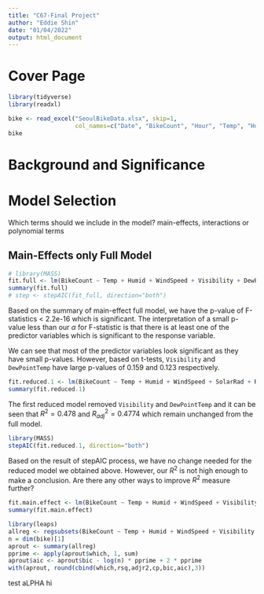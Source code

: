 ```yaml
---
title: "C67-Final Project"
author: "Eddie Shin"
date: "01/04/2022"
output: html_document
---
```


# Cover Page

```r
library(tidyverse)
library(readxl)
```

```r
bike <- read_excel("SeoulBikeData.xlsx", skip=1, 
                   col_names=c("Date", "BikeCount", "Hour", "Temp", "Humid", "WindSpeed", "Visibility", "DewPointTemp", "SolarRad", "Rainfall", "Snowfall", "Season", "Holiday", "FuncDay"))
bike
```

# Background and Significance


# Model Selection

Which terms should we include in the model? main-effects, interactions or polynomial terms

## Main-Effects only Full Model

```r
# library(MASS)
fit.full <- lm(BikeCount ~ Temp + Humid + WindSpeed + Visibility + DewPointTemp + SolarRad + Rainfall + Snowfall + factor(Season) + factor(Holiday) + factor(FuncDay), data=bike)
summary(fit.full)
# step <- stepAIC(fit_full, direction="both")
```

Based on the summary of main-effect full model, we have the p-value of F-statistics < 2.2e-16 which is significant. The interpretation of a small p-value less than our $\alpha$ for F-statistic is that there is at least one of the predictor variables which is significant to the response variable.

We can see that most of the predictor variables look significant as they have small p-values. However, based on t-tests, `Visibility` and `DewPointTemp` have large p-values of 0.159 and 0.123 respectively. 

```r
fit.reduced.1 <- lm(BikeCount ~ Temp + Humid + WindSpeed + SolarRad + Rainfall + Snowfall + factor(Season) + factor(Holiday) + factor(FuncDay), data=bike)
summary(fit.reduced.1)
```

The first reduced model removed `Visibility` and `DewPointTemp` and it can be seen that $R^2 = 0.478$ and $R_{adj}^2 = 0.4774$ which remain unchanged from the full model. 


```r
library(MASS)
stepAIC(fit.reduced.1, direction="both")
```

Based on the result of stepAIC process, we have no change needed for the reduced model we obtained above. However, our $R^2$ is not high enough to make a conclusion. Are there any other ways to improve $R^2$ measure further?




```r
fit.main.effect <- lm(BikeCount ~ Temp + Humid + WindSpeed + Visibility + DewPointTemp + SolarRad + Rainfall + Snowfall + Season + Holiday + FuncDay, data=bike)
summary(fit.main.effect)
```

```r
library(leaps)
allreg <- regsubsets(BikeCount ~ Temp + Humid + WindSpeed + Visibility + DewPointTemp + SolarRad + Rainfall + Snowfall + Season + Holiday + FuncDay, data=bike, nbest=10)
n = dim(bike)[1]
aprout <- summary(allreg)
pprime <- apply(aprout$which, 1, sum)
aprout$aic <- aprout$bic - log(n) * pprime + 2 * pprime
with(aprout, round(cbind(which,rsq,adjr2,cp,bic,aic),3))
```

test
aLPHA
hi
